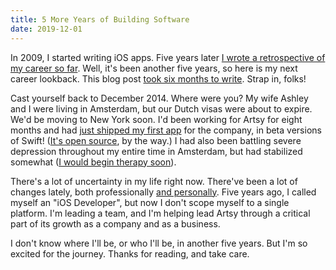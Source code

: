 ```yaml
---
title: 5 More Years of Building Software
date: 2019-12-01
---
```



In 2009, I started writing iOS apps. Five years later [I wrote a retrospective
of my career so far](/blog/5-years-of-ios/). Well, it's been another five years,
so here is my next career lookback. This blog post [took six months to
write](https://github.com/ashfurrow/blog/pull/396). Strap in, folks!

Cast yourself back to December 2014. Where were you? My wife Ashley and I were living in Amsterdam, but
our Dutch visas were about to expire. We'd be moving to New York soon. I'd been working for Artsy for eight
months and had [just shipped my first
app](https://artsy.github.io/blog/2014/11/13/eidolon-retrospective/) for the company,
in beta versions of Swift! ([It's open
source](https://github.com/artsy/eidolon), by the way.) I had also been battling
severe depression throughout my entire time in Amsterdam,
but had stabilized somewhat ([I would begin therapy soon](/blog/depression-graphed/)).

<Timeline2 />

There's a lot of uncertainty in my life right now. There've been a lot of
changes lately, both professionally [and personally](/blog/learning-to-run/).
Five years ago, I called myself an "iOS Developer", but now I don't scope myself
to a single platform. I'm leading a team, and I'm helping lead Artsy through a
critical part of its growth as a company and as a business.

<Tweet tweetID="1179840250518134785" />

I don't know where I'll be, or who I'll be, in another five years. But I'm so
excited for the journey. Thanks for reading, and take care.
